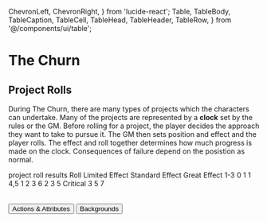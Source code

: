   ChevronLeft,
  ChevronRight,
} from 'lucide-react';
  Table,
  TableBody,
  TableCaption,
  TableCell,
  TableHead,
  TableHeader,
  TableRow,
} from '@/components/ui/table';

# The Churn

## Project Rolls

During The Churn, there are many types of projects which the characters can undertake. Many of the projects are represented by a **clock** set by the rules or the GM. Before rolling for a project, the player decides the approach they want to take to pursue it. The GM then sets position and effect and the player rolls. The effect and roll together determines how much progress is made on the clock. Consequences of failure depend on the posistion as normal.

<Table>
  <TableCaption>project roll results</TableCaption>
  <TableHeader>
    <TableRow>
      <TableHead className="w-16 border-r-slate-800 border-r-[1px]">
        Roll
      </TableHead>
      <TableHead className="w-20">Limited Effect</TableHead>
      <TableHead className="w-20">Standard Effect</TableHead>
      <TableHead className="w-20">Great Effect</TableHead>
    </TableRow>
  </TableHeader>
  <TableBody>
    <TableRow>
      <TableCell className="w-16 font-medium border-r-slate-800 border-r-[1px]">
        1-3
      </TableCell>
      <TableCell className="w-20">0</TableCell>
      <TableCell className="w-20">1</TableCell>
      <TableCell className="w-20">1</TableCell>
    </TableRow>
    <TableRow>
      <TableCell className="w-16 font-medium border-r-slate-800 border-r-[1px]">
        4,5
      </TableCell>
      <TableCell className="w-20">1</TableCell>
      <TableCell className="w-20">2</TableCell>
      <TableCell className="w-20">3</TableCell>
    </TableRow>
    <TableRow>
      <TableCell className="w-16 font-medium border-r-slate-800 border-r-[1px]">
        6
      </TableCell>
      <TableCell className="w-20">2</TableCell>
      <TableCell className="w-20">3</TableCell>
      <TableCell className="w-20">5</TableCell>
    </TableRow>
    <TableRow>
      <TableCell className="w-16 font-medium border-r-slate-800 border-r-[1px]">
        Critical
      </TableCell>
      <TableCell className="w-20">3</TableCell>
      <TableCell className="w-20">5</TableCell>
      <TableCell className="w-20">7</TableCell>
    </TableRow>

  </TableBody>
</Table>

<Separator />
<div className="w-full flex justify-between">
  <Link href="/game/actions-and-attributes">
    <Button variant="outline">
      <ChevronLeft className="inline-block" /> Actions & Attributes
    </Button>
  </Link>
  <Link href="/game/backgrounds">
    <Button variant="outline">
      Backgrounds <ChevronRight className="inline-block" />
    </Button>
  </Link>
</div>
